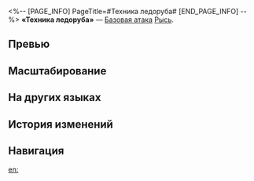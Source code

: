 <%-- [PAGE_INFO]
PageTitle=#Техника ледоруба#
[END_PAGE_INFO] --%>
{{Навык Инфобокс
|Название         = Техника ледоруба
|Изображение      = Навык Техника ледоруба.png
|Персонаж         = Рысь
|Тип              = Базовая атака
|Тэг              = Одиночная атака
|УронСтойк        = 10
|ЭнергияГен       = 20
|Энергия          = 
|Длительность     = 
|Описание         = Наносит выбранному противнику квантовый урон, равный {{Цвет|Выделенный|25%—55%}} от макс. НР Рыси.
|Свойство1        = 
|Масштабирование1 = 
}}
'''«Техника ледоруба»''' — [[Базовая атака]] [[Рысь]].

==Превью==
{{Превью
|Файл = Техника ледоруба Превью
}}

==Масштабирование==
{{Масштабирование навыка|тип=Базовая атака
|25%;30%;35%;40%;45%;50%;55%;60%;65%;70%
}}

==На других языках==
{{На других языках
|en   = Ice Crampon Technique
|zhs  = 冰攀前齿技术
|zht  = 冰攀前齒技術
|ja   = アイスクライミングテクニック
|ko   = 얼음 등반 갈고리 기술
|es   = Técnica de crampón
|fr   = Attaque au pic à glace
|ru   = Техника ледоруба
|th   = Ice Crampon Technique
|vi   = Kỹ Thuật Trèo Băng
|de   = Steigeisentechnik
|id   = Ice Crampon Technique
|pt   = Técnica de Grampos de Neve
}}

==История изменений==
{{История изменений|3.5}}

==Навигация==
{{Навык Навбокс|Рысь}}

[[en:]]